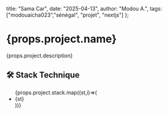   title: "Sama Car",
  date: "2025-04-13",
  author: "Modou A.",
  tags: ["modouaicha023","sénégal", "projet", "nextjs"]
};


# {props.project.name}
<p>{props.project.description}</p>

## 🛠️ Stack Technique

<ul>
{props.project.stack.map((st,i)=>(
    <li key={i}>{st}</li>
))}
</ul>